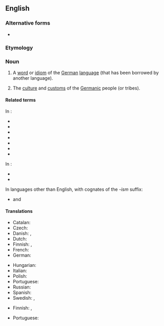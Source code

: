 ==English==
{{wikipedia}}

===Alternative forms===
* {{l|en|germanism}}

===Etymology===
{{suffix|en|German|ism}}

===Noun===
{{en-noun|~}}

# {{lb|en|countable}} A [[word]] or [[idiom]] of the [[German]] [[language]] (that has been borrowed by another language).
# {{lb|en|usually|uncountable}} The [[culture]] and [[custom]]s of the [[Germanic]] people (or tribes).

====Related terms====
In {{l|en|-ism}}:
* {{l|en|Grecism}}
* {{l|en|Hebraism}}
* {{l|en|Hellenism}}
* {{l|en|Hispanism}}
* {{l|en|Italicism}}
* {{l|en|Japanism}}
* {{l|en|Latinism}}
In {{l|en|-icism}}:
* {{l|en|anglicism}}
* {{l|en|Gallicism}}
In languages other than English, with cognates of the ''-ism'' suffix:
* {{l|cs|hungarismus}} and {{l|pl|hungaryzm}}

====Translations====
{{trans-top|a word or idiom of the German language}}
* Catalan: {{t|ca|germanisme|m}}
* Czech: {{t+|cs|germanismus|m}}
* Danish: {{t|da|fortyskning|c}}, {{t+|da|germanisme|c}}
* Dutch: {{t+|nl|germanisme|m}}
* Finnish: {{t|fi|saksalaisuus}}, {{t|fi|germanismi}}
* French: {{t+|fr|germanisme|m}}
* German: {{t+|de|Germanismus|m}}
{{trans-mid}}
* Hungarian: {{t+|hu|germanizmus}}
* Italian: {{t+|it|germanismo|m}}
* Polish: {{t+|pl|germanizm|m}}
* Portuguese: {{t|pt|germanismo|m}}
* Russian: {{t+|ru|германи́зм|m}}
* Spanish: {{t|es|germanismo}}
* Swedish: {{t+|sv|germanism|c}}, {{t+|sv|tyskeri|n}}
{{trans-bottom}}

{{trans-top|culture, and customs of Germanic peoples}}
* Finnish: {{t|fi|saksalaisuus}}, {{t|fi|germanismi}}
{{trans-mid}}
* Portuguese: {{t|pt|germanismo|m}}
{{trans-bottom}}